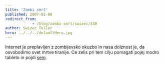 ```yaml
---
title: 'Zombi smrt'
published: 2007-01-08
redirect_from: 
            - /blog/zombi-smrt/swizec/330
author: Swizec Teller
hero: ../../../defaultHero.jpg
---
```

Internet je preplavljen z zombijevsko okuzbo in nasa dolznost je, da osvobodimo svet mrtve tiranije. Ce zelis pri tem cilju pomagati pojej modro tableto in pojdi [sem](http://www.crazymonkeygames.com/PlayBoxheadRooms.php).